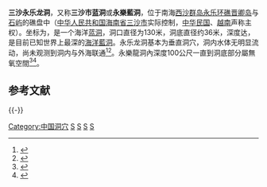 {{Location map
 |South China Sea
 |mark=<!--dot-->Blue pog.svg
 |lat_deg=16|lat_min=31|lat_sec =30
 |lon_deg=111|lon_min=46|lon_sec =05
 |caption=三沙永乐龙洞在[[南海|南海]]的位置。
 |position=right
 |width=250
 |float=right
}}

'''三沙永乐龙洞'''，又称'''三沙市蓝洞'''或'''永樂藍洞'''，位于南海[[西沙群岛|西沙群岛]][[永乐环礁|永乐环礁]][[晋卿岛|晋卿岛]]与[[石屿|石屿]]的礁盘中（[[中华人民共和国|中华人民共和国]][[海南省|海南省]][[三沙市|三沙市]]实际控制，[[中华民国|中华民国]]、[[越南|越南]]声称主权）。坐标为{{Coord|16|34|30|N|111|46|05|E|display=it}}，是一个海洋[[蓝洞|蓝洞]]，洞口直径为130米，洞底直径约36米，深度达{{convert|300.89|m|ft}}，是目前已知世界上最深的[[蓝洞|海洋藍洞]]。永乐龙洞基本为垂直洞穴，洞内水体无明显流动，尚未观测到洞内与外海联通<ref>{{cite web| language =zh-cn| publisher =新华网| title =世界最深海洋蓝洞获名“三沙永乐龙洞”| url =http://www.yn.xinhuanet.com/2016travel2/20160725/3307042_c.html| date =2016-07-25| accessdate =| deadurl =yes| archiveurl =https://web.archive.org/web/20160731135442/http://www.yn.xinhuanet.com/2016travel2/20160725/3307042_c.html| archivedate =2016-07-31}}</ref><ref name=":0">{{Cite journal |last1=Li|first1=Tiegang |last2=Feng|first2=Aiping |last3=Liu|first3=Yanxiong |last4=Li|first4=Zhenhong |last5=Guo|first5=Kai |last6=Jiang|first6=Wenzheng |last7=Du|first7=Jun |last8=Tian|first8=Ziwen |last9=Xu|first9=Wenxue |last10=Liu|first10=Yang| last11=Wang|first11=Yanru |date=2018-11-20 |title=Three-dimensional (3D) morphology of Sansha Yongle Blue Hole in the South China Sea revealed by underwater remotely operated vehicle|journal=Scientific Reports|language=en|volume=8|issue=1|page=17122|doi=10.1038/s41598-018-35220-x|pmid=30459420|pmc=6244355|bibcode=2018NatSR...817122L|issn=2045-2322 |url=https://rdcu.be/b6ySW}}</ref>。永樂龍洞內深度100公尺一直到洞底部分屬無氧空間<ref>{{Cite news|url=http://www.chinatimes.com/realtimenews/20160914006524-260409|title=探索南海永樂龍洞 地球最深秘境如太空|last=中時電子報|newspaper=中時電子報|accessdate=2018-07-11|language=zh-TW|archive-date=2018-07-11|archive-url=https://web.archive.org/web/20180711093554/http://www.chinatimes.com/realtimenews/20160914006524-260409|dead-url=no}}</ref><ref name=":2">{{Cite journal |last1=Xie|first1=Linping|last2=Wang|first2=Baodong |last3=Pu|first3=Xinming|last4=Xin|first4=Ming|last5=He|first5=Peiqing |last6=Li|first6=Chengxuan|last7=Wei|first7=Qinsheng|last8=Zhang|first8=Xuelei|last9=Li|first9=Tiegang|date=2019-02-01|title=Hydrochemical properties and chemocline of the Sansha Yongle Blue Hole in the South China Sea|url=http://www.sciencedirect.com/science/article/pii/S0048969718333047|journal=Science of the Total Environment|language=en|volume=649|pages=1281–1292|doi=10.1016/j.scitotenv.2018.08.333|pmid=30308898|bibcode=2019ScTEn.649.1281X|issn=0048-9697}}</ref>。

== 参考文献 ==
{{Reflist}}

{{-}}
{{南海诸岛|W}}
[[Category:中国洞穴|Category:中国洞穴]]
[[Category:西沙群岛|S]]
[[Category:三沙地理|S]]
[[Category:海南地理的中国之最|S]]
[[Category:中国地理的世界之最|S]]
{{海洋小作品}}